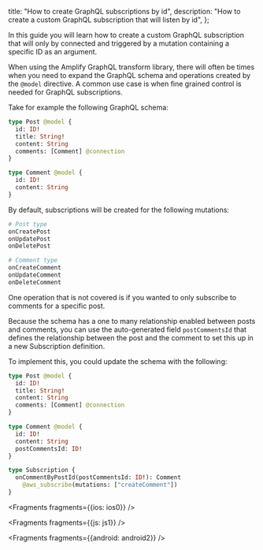   title: "How to create GraphQL subscriptions by id",
  description: "How to create a custom GraphQL subscription that will listen by id",
};

In this guide you will learn how to create a custom GraphQL subscription that will only by connected and triggered by a mutation containing a specific ID as an argument.

When using the Amplify GraphQL transform library, there will often be times when you need to expand the GraphQL schema and operations created by the `@model` directive. A common use case is when fine grained control is needed for GraphQL subscriptions.

Take for example the following GraphQL schema:

```graphql
type Post @model {
  id: ID!
  title: String!
  content: String
  comments: [Comment] @connection
}

type Comment @model {
  id: ID!
  content: String
}
```

By default, subscriptions will be created for the following mutations:

```graphql
# Post type
onCreatePost
onUpdatePost
onDeletePost

# Comment type
onCreateComment
onUpdateComment
onDeleteComment
```

One operation that is not covered is if you wanted to only subscribe to comments for a specific post.

Because the schema has a one to many relationship enabled between posts and comments, you can use the auto-generated field `postCommentsId` that defines the relationship between the post and the comment to set this up in a new Subscription definition.

To implement this, you could update the schema with the following:

```graphql
type Post @model {
  id: ID!
  title: String!
  content: String
  comments: [Comment] @connection
}

type Comment @model {
  id: ID!
  content: String
  postCommentsId: ID!
}

type Subscription {
  onCommentByPostId(postCommentsId: ID!): Comment
    @aws_subscribe(mutations: ["createComment"])
}

```


<Fragments fragments={{ios: ios0}} />


<Fragments fragments={{js: js1}} />


<Fragments fragments={{android: android2}} />